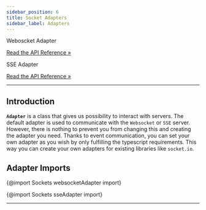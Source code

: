 ```yaml
---
sidebar_position: 6
title: Socket Adapters
sidebar_label: Adapters
---
```


<div class="row-flex">

<div class="api-link">
  <div class="api-link-title">Weboscket Adapter</div>
  <div class="api-link-sub-title">

[Read the API Reference »](/api/Sockets/Function/websocketAdapter.mdx)

  </div>
</div>

<div class="api-link">
  <div class="api-link-title">SSE Adapter</div>
  <div class="api-link-sub-title">

[Read the API Reference »](/api/Sockets/Function/sseAdapter.mdx)

  </div>
</div>

</div>

---

## Introduction

**`Adapter`** is a class that gives us possibility to interact with servers. The default adapter is used to communicate
with the `Websocket` or `SSE` server. However, there is nothing to prevent you from changing this and creating the
adapter you need. Thanks to event communication, you can set your own adapter as you wish by only fulfilling the
typescript requirements. This way you can create your own adapters for existing libraries like `socket.io`.

## Adapter Imports

{@import Sockets websocketAdapter import}

{@import Sockets sseAdapter import}

---
